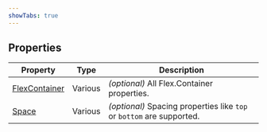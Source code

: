 ```yaml
---
showTabs: true
---
```



## Properties

<StandardProperties type="array" />

| Property                                           | Type    | Description                                                           |
| -------------------------------------------------- | ------- | --------------------------------------------------------------------- |
| [FlexContainer](/uilib/components/flex/container/) | Various | _(optional)_ All Flex.Container properties.                           |
| [Space](/uilib/components/space/properties)        | Various | _(optional)_ Spacing properties like `top` or `bottom` are supported. |
